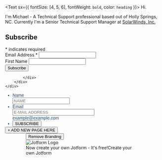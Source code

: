 <Text sx={{ fontSize: [4, 5, 6], fontWeight: `bold`, color: `heading` }}>
  Hi.
</Text>

I'm Michael - A Technical Support professional based out of Holly Springs, NC. Currently I'm a Senior Technical Support Manager at [SolarWinds, Inc.](https://solarwinds.com)


<!-- Begin Mailchimp Signup Form -->
<div id="mc_embed_signup">
    <form action="https://themichaelbeale.us11.list-manage.com/subscribe/post?u=4fbd68d56cd3c3eeb5e278a64&amp;id=ece044b8b0&amp;f_id=005fa1e0f0" method="post" id="mc-embedded-subscribe-form" name="mc-embedded-subscribe-form" class="validate" target="_self">
        <div id="mc_embed_signup_scroll">
        <h2>Subscribe</h2>
        <div class="indicates-required"><span class="asterisk">*</span> indicates required</div>
<div class="mc-field-group">
	<label for="mce-EMAIL">Email Address  <span class="asterisk">*</span>
</label>
	<input type="email" value="" name="EMAIL" class="required email" id="mce-EMAIL" required>
	<span id="mce-EMAIL-HELPERTEXT" class="helper_text"></span>
</div>
<div class="mc-field-group">
	<label for="mce-FNAME">First Name </label>
	<input type="text" value="" name="FNAME" class="" id="mce-FNAME">
	<span id="mce-FNAME-HELPERTEXT" class="helper_text"></span>
</div>
	<div id="mce-responses" class="clear foot">
		<div class="response" id="mce-error-response" style="display:none"></div>
		<div class="response" id="mce-success-response" style="display:none"></div>
	</div>    <!-- real people should not fill this in and expect good things - do not remove this or risk form bot signups-->
    <div style="position: absolute; left: -5000px;" aria-hidden="true"><input type="text" name="b_4fbd68d56cd3c3eeb5e278a64_ece044b8b0" tabindex="-1" value=""></div>
        <div class="optionalParent">
            <div class="clear foot">
                <input type="submit" value="Subscribe" name="subscribe" id="mc-embedded-subscribe" class="button">

            </div>
        </div>
    </div>
</form>
</div>

<!--End mc_embed_signup-->
<div class="formPage-each"><div class="formPage-stuff" data-pagenumber-id="1" style="width: 100%; max-width: 370px; display: none;"></div><div class="formPage-stage form-all  " data-page-id="1" data-page-qid="2" style="max-width: 370px;"><ul class="clearfix form-section page-section page_1" style="margin: 0px; font-size: 14px; color: rgb(38, 74, 106); font-family: Helvetica, &quot;Lucida Grande&quot;, &quot;Lucida Sans Unicode&quot;, &quot;Lucida Sans&quot;, Verdana, sans-serif;"><li id="id_1" data-type="control_textbox" data-qid="1" data-order="1" data-selectioncount="0" class="form-line clearfix isNotSelected lineAlignment-Auto" tabindex="0" aria-label="Short Text Field " role="group" style="z-index: 1;"><div class="question-wrapper questionWrapper  false"><label id="label_1" class="form-label form-label-left form-label-auto" for="none" style="width: 150px;"><div class="editor-container editorHasText" style="display: inline; width: 100%;"><div class="inlineEditor" placeholder="Type a question" format="text" contenteditable="true" data-gramm="false" style="width: 100%;">Name</div></div></label><div class="form-input" data-layout="half" style="position: relative;"><span class="form-sub-label-container" style="vertical-align: top;"><input type="text" id="input_1" name="q1_name" data-type="input-textbox" class="form-textbox" data-defaultvalue="" size="20" tabindex="-1" placeholder="NAME" data-component="textbox" aria-labelledby="label_1" value=""><span class="form-sub-label"><div class="editor-container editorNoText" style="display: inline-block;"><div class="inlineEditor" placeholder="Type a sublabel" format="text" contenteditable="true" data-gramm="false"></div></div></span></span></div></div><div class="dragHandle"><div class="dragHandle-point"></div><div class="dragHandle-point"></div><div class="dragHandle-point"></div><div class="dragHandle-point"></div></div><div id="app_wizards" class="moodular collabUsers-userList"></div></li><li id="id_3" data-type="control_email" data-qid="3" data-order="2" data-selectioncount="0" class="form-line clearfix isNotSelected lineAlignment-Auto" tabindex="0" aria-label="Email Field " role="group" style="z-index: 1;"><div class="question-wrapper questionWrapper  false"><label id="label_3" class="form-label form-label-left form-label-auto" for="none" style="width: 150px;"><div class="editor-container editorHasText" style="display: inline; width: 100%;"><div class="inlineEditor" placeholder="Type a question" format="text" contenteditable="true" data-gramm="false" style="width: 100%;">Email</div></div></label><div class="form-input" data-layout="half" style="position: relative;"><span class="form-sub-label-container" style="vertical-align: top;"><input type="email" id="input_3" name="q3_email" class="form-textbox validate[Email]" data-defaultvalue="" size="30" tabindex="-1" placeholder="E-MAIL ADDRESS" data-component="email" aria-labelledby="label_3 sublabel_input_3" value=""><span class="form-sub-label"><div class="editor-container editorHasText" style="display: inline-block;"><div class="inlineEditor" placeholder="Type a sublabel" format="text" contenteditable="true" data-gramm="false">example@example.com</div></div></span></span></div></div><div class="dragHandle"><div class="dragHandle-point"></div><div class="dragHandle-point"></div><div class="dragHandle-point"></div><div class="dragHandle-point"></div></div><div id="app_wizards" class="moodular collabUsers-userList"></div></li><li id="id_2" data-type="control_button" data-qid="2" data-order="3" data-selectioncount="0" class="form-line clearfix isNotSelected lineAlignment-Auto lastOne" tabindex="0" aria-label="Submit Field " role="group" style="z-index: 1;"><div><div class="question-wrapper questionWrapper  false"><div class="form-input-wide" data-layout="full" style="position: relative;"><div data-align="auto" class="form-buttons-wrapper form-buttons-auto   jsTest-button-wrapperField"><div class="editor-container editorHasText" style="display: inline-block;"><button class="form-submit-button submit-button jf-form-buttons jsTest-submitField" placeholder="" format="text" contenteditable="true" data-gramm="false" id="input_2" type="button" data-component="button" data-content="">SUBSCRIBE</button></div></div></div></div></div><div class="dragHandle"><div class="dragHandle-point"></div><div class="dragHandle-point"></div><div class="dragHandle-point"></div><div class="dragHandle-point"></div></div><div id="app_wizards" class="moodular collabUsers-userList"></div></li></ul></div><div class="form-page-break" style="max-width: 370px;"><button data-order="3" class="btn btn-barebone btn-add-new-page" type="button" aria-label="ADD NEW PAGE HERE">+ ADD NEW PAGE HERE</button></div><div class="formPage-each formPage-formFooter" style="width: 100%; max-width: 370px; margin: auto;"><div class="formPage-stuff formPage-removeBrandingFooter" style="width: 100%; max-width: 370px;"><button class="formPage-removePage formPage-removeBranding" type="button"><div class="formPage-removeBrandingText">Remove Branding</div><div class="formPage-removeBrandingPopover" role="dialog" aria-modal="true" tabindex="0"></div></button></div><div class="formPage-stage formPage-stage-brandingFooter form-all" aria-label="Jotform branding footer" style="width: 100%;"><div class="formFooter branding21" style="position: relative; overflow: hidden; width: 100%;"><div class="formFooter-wrapper formFooter-leftSide"><span class="formFooter-logoLink"><img class="formFooter-logo" src="https://cdn.jotfor.ms/assets/img/logo2021/jotform-logo-white.svg" alt="Jotform Logo"></span></div><div class="formFooter-wrapper formFooter-rightSide"><span class="formFooter-text">Now create your own Jotform - It's free!</span><span class="formFooter-button">Create your own Jotform</span></div></div></div></div></div>
